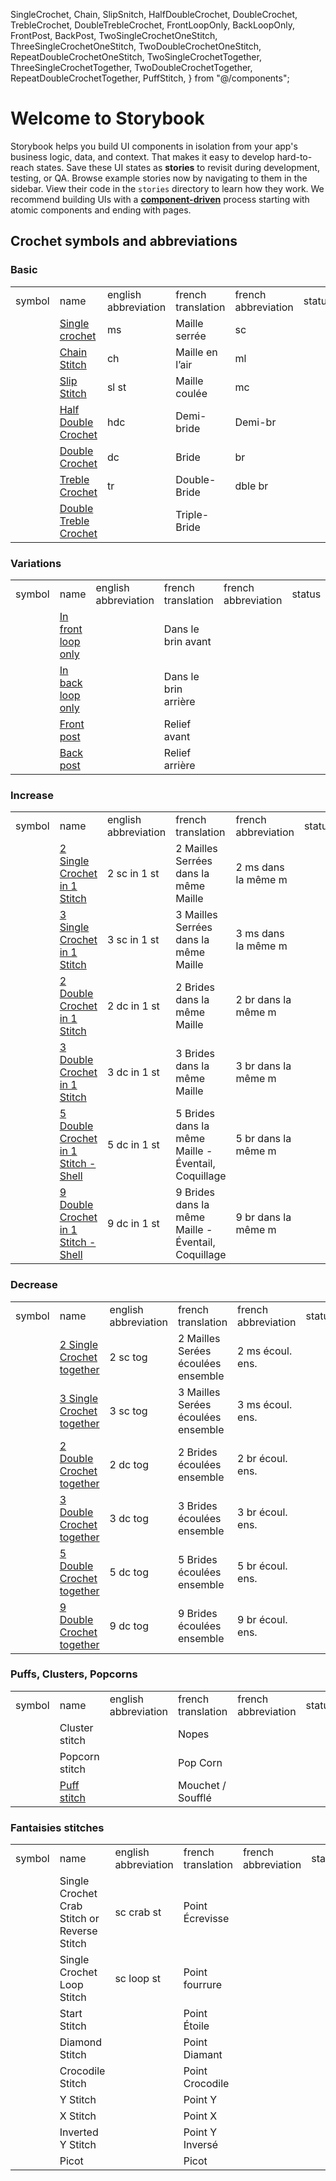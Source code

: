   SingleCrochet,
  Chain,
  SlipSnitch,
  HalfDoubleCrochet,
  DoubleCrochet,
  TrebleCrochet,
  DoubleTrebleCrochet,
  FrontLoopOnly,
  BackLoopOnly,
  FrontPost,
  BackPost,
  TwoSingleCrochetOneStitch,
  ThreeSingleCrochetOneStitch,
  TwoDoubleCrochetOneStitch,
  RepeatDoubleCrochetOneStitch,
  TwoSingleCrochetTogether,
  ThreeSingleCrochetTogether,
  TwoDoubleCrochetTogether,
  RepeatDoubleCrochetTogether,
  PuffStitch,
} from "@/components";

<Meta title="Introduction" />

# Welcome to Storybook
Storybook helps you build UI components in isolation from your app's business logic, data, and context.
That makes it easy to develop hard-to-reach states. Save these UI states as **stories** to revisit during development, testing, or QA.
Browse example stories now by navigating to them in the sidebar.
View their code in the `stories` directory to learn how they work.
We recommend building UIs with a [**component-driven**](https://componentdriven.org) process starting with atomic components and ending with pages.

## Crochet symbols and abbreviations

### Basic

<table>
  <tr>
    <td>symbol</td>
    <td>name</td>
    <td>english abbreviation</td>
    <td>french translation</td>
    <td>french abbreviation</td>
    <td>status</td>
  </tr>
  <tr>
    <td>
      <svg width="16px" height="16px">
        <SingleCrochet />
      </svg>
      <svg width="16px" height="16px">
        <SingleCrochet rotation={45} />
      </svg>
    </td>
    <td>
      <a
        style={{ textDecoration: "underline" }}
        href="./?path=/docs/crochet-atoms-renderentity-singlecrochet--docs"
      >
        Single crochet
      </a>
    </td>
    <td>ms</td>
    <td>Maille serrée</td>
    <td>sc</td>
    <td>
      <AiOutlineCheckSquare style={{ color: "green", fontSize: "16px" }} />
    </td>
  </tr>
  <tr>
    <td>
      <svg width="16px" height="16px">
        <Chain />
      </svg>
    </td>
    <td>
      <a
        style={{ textDecoration: "underline" }}
        href="./?path=/docs/crochet-atoms-renderentity-chain--docs"
      >
        Chain Stitch
      </a>
    </td>
    <td>ch</td>
    <td>Maille en l’air</td>
    <td>ml</td>
    <td>
      <AiOutlineCheckSquare style={{ color: "green", fontSize: "16px" }} />
    </td>
  </tr>
  <tr>
    <td>
      <svg width="16px" height="16px">
        <SlipSnitch />
      </svg>
    </td>
    <td>
      <a
        style={{ textDecoration: "underline" }}
        href="./?path=/docs/crochet-atoms-renderentity-slipsnitch--docs"
      >
        Slip Stitch
      </a>
    </td>
    <td>sl st</td>
    <td>Maille coulée</td>
    <td>mc</td>
    <td>
      <AiOutlineCheckSquare style={{ color: "green", fontSize: "16px" }} />
    </td>
  </tr>
  <tr>
    <td>
      <svg width="16px" height="16px">
        <HalfDoubleCrochet />
      </svg>
    </td>
    <td>
      <a
        href="./?path=/docs/crochet-atoms-renderentity-halfdoublecrochet--docs"
        style={{ textDecoration: "underline" }}
      >
        Half Double Crochet
      </a>
    </td>
    <td>hdc</td>
    <td>Demi-bride</td>
    <td>Demi-br</td>
    <td>
      <AiOutlineCheckSquare style={{ color: "green", fontSize: "16px" }} />
    </td>
  </tr>
  <tr>
    <td>
      <svg width="16px" height="16px">
        <DoubleCrochet />
      </svg>
      <svg width="16px" height="16px">
        <DoubleCrochet rotation={25} />
      </svg>
      <svg width="16px" height="16px">
        <DoubleCrochet rotation={-25} />
      </svg>
    </td>
    <td>
      <a
        href="./?path=/docs/crochet-atoms-renderentity-doublecrochet--docs"
        style={{ textDecoration: "underline" }}
      >
        Double Crochet
      </a>
    </td>
    <td>dc</td>
    <td>Bride</td>
    <td>br</td>
    <td>
      <AiOutlineCheckSquare style={{ color: "green", fontSize: "16px" }} />
    </td>
  </tr>
  <tr>
    <td>
      <svg width="16px" height="16px">
        <TrebleCrochet />
      </svg>
      <svg width="16px" height="16px">
        <TrebleCrochet rotation={25} />
      </svg>
      <svg width="16px" height="16px">
        <TrebleCrochet rotation={-25} />
      </svg>
    </td>
    <td>
      <a
        href="./?path=/docs/crochet-atoms-renderentity-treblecrochet--docs"
        style={{ textDecoration: "underline" }}
      >
        Treble Crochet
      </a>
    </td>
    <td>tr</td>
    <td>Double-Bride</td>
    <td>dble br</td>
    <td>
      <AiOutlineCheckSquare style={{ color: "green", fontSize: "16px" }} />
    </td>
  </tr>
  <tr>
    <td>
      <svg width="16px" height="16px">
        <DoubleTrebleCrochet />
      </svg>
      <svg width="16px" height="16px">
        <DoubleTrebleCrochet rotation={25} />
      </svg>
      <svg width="16px" height="16px">
        <DoubleTrebleCrochet rotation={-25} />
      </svg>
    </td>
    <td>
      <a
        href="./?path=/docs/crochet-atoms-renderentity-doubletreblecrochet--docs"
        style={{ textDecoration: "underline" }}
      >
        Double Treble Crochet
      </a>
    </td>
    <td></td>
    <td>Triple-Bride</td>
    <td></td>
    <td>
      <AiOutlineCheckSquare style={{ color: "green", fontSize: "16px" }} />
    </td>
  </tr>
</table>

### Variations

<table>
  <tr>
    <td>symbol</td>
    <td>name</td>
    <td>english abbreviation</td>
    <td>french translation</td>
    <td>french abbreviation</td>
    <td>status</td>
  </tr>
  <tr>
    <td>
      <svg width="16px" height="16px">
        <FrontLoopOnly />
      </svg>
      <svg width="16px" height="16px">
        <SlipSnitch />
        <FrontLoopOnly />
      </svg>
      <svg width="16px" height="16px">
        <HalfDoubleCrochet />
        <FrontLoopOnly />
      </svg>
    </td>
    <td>
      <a
        href="./?path=/docs/crochet-atoms-rendervariation-frontlooponly--docs"
        style={{ textDecoration: "underline" }}
      >
        In front loop only
      </a>
    </td>
    <td></td>
    <td>Dans le brin avant</td>
    <td></td>
    <td>
      <AiOutlineCheckSquare style={{ color: "green", fontSize: "16px" }} />
    </td>
  </tr>
  <tr>
    <td>
      <svg width="16px" height="16px">
        <BackLoopOnly />
      </svg>
      <svg width="16px" height="16px">
        <SingleCrochet />
        <BackLoopOnly />
      </svg>
      <svg width="16px" height="16px">
        <DoubleTrebleCrochet rotation={25} />
        <BackLoopOnly />
      </svg>
    </td>
    <td>
      <a
        href="./?path=/docs/crochet-atoms-rendervariation-frontbackonly--docs"
        style={{ textDecoration: "underline" }}
      >
        In back loop only
      </a>
    </td>
    <td></td>
    <td>Dans le brin arrière</td>
    <td></td>
    <td>
      <AiOutlineCheckSquare style={{ color: "green", fontSize: "16px" }} />
    </td>
  </tr>
  <tr>
    <td>
      <svg width="16px" height="16px">
        <FrontPost />
      </svg>
      <svg width="16px" height="16px">
        <SingleCrochet />
        <FrontPost />
      </svg>
      <svg width="16px" height="16px">
        <TrebleCrochet />
        <FrontPost />
      </svg>
    </td>
    <td>
      <a
        href="./?path=/docs/crochet-atoms-rendervariation-frontpost--docs"
        style={{ textDecoration: "underline" }}
      >
        Front post
      </a>
    </td>
    <td></td>
    <td>Relief avant</td>
    <td></td>
    <td>
      <AiOutlineCheckSquare style={{ color: "green", fontSize: "16px" }} />
    </td>
  </tr>
  <tr>
    <td>
      <svg width="16px" height="16px">
        <BackPost />
      </svg>
      <svg width="16px" height="16px">
        <HalfDoubleCrochet />
        <BackPost />
      </svg>
      <svg width="16px" height="16px">
        <DoubleTrebleCrochet />
        <BackPost />
      </svg>
    </td>
    <td>
      <a
        href="./?path=/docs/crochet-atoms-rendervariation-backpost--docs"
        style={{ textDecoration: "underline" }}
      >
        Back post
      </a>
    </td>
    <td></td>
    <td>Relief arrière</td>
    <td></td>
    <td>
      <AiOutlineCheckSquare style={{ color: "green", fontSize: "16px" }} />
    </td>
  </tr>
</table>

### Increase

<table>
  <tr>
    <td>symbol</td>
    <td>name</td>
    <td>english abbreviation</td>
    <td>french translation</td>
    <td>french abbreviation</td>
    <td>status</td>
  </tr>
  <tr>
    <td>
      <svg width="16px" height="16px">
        <TwoSingleCrochetOneStitch />
      </svg>
      <svg width="24px" height="24px">
        <TwoSingleCrochetOneStitch size={24} />
      </svg>
    </td>
    <td>
      <a
        href="./?path=/docs/crochet-atoms-renderincrease-twosinglecrochetonestitch--docs"
        style={{ textDecoration: "underline" }}
      >
        2 Single Crochet in 1 Stitch
      </a>
    </td>
    <td>2 sc in 1 st</td>
    <td>2 Mailles Serrées dans la même Maille</td>
    <td>2 ms dans la même m</td>
    <td>
      <AiOutlineCheckSquare style={{ color: "green", fontSize: "16px" }} />
    </td>
  </tr>
  <tr>
    <td>
      <svg width="16px" height="16px">
        <ThreeSingleCrochetOneStitch />
      </svg>
      <svg width="24px" height="24px">
        <ThreeSingleCrochetOneStitch size={24} />
      </svg>
    </td>
    <td>
      <a
        href="./?path=/docs/crochet-atoms-renderincrease-threesinglecrochetonestitch--docs"
        style={{ textDecoration: "underline" }}
      >
        3 Single Crochet in 1 Stitch
      </a>
    </td>
    <td>3 sc in 1 st</td>
    <td>3 Mailles Serrées dans la même Maille</td>
    <td>3 ms dans la même m</td>
    <td>
      <AiOutlineCheckSquare style={{ color: "green", fontSize: "16px" }} />
    </td>
  </tr>
  <tr>
    <td>
      <svg width="16px" height="16px">
        <TwoDoubleCrochetOneStitch />
      </svg>
    </td>
    <td>
      <a
        href="./?path=/docs/crochet-atoms-renderincrease-twodoublecrochetonestitch--docs"
        style={{ textDecoration: "underline" }}
      >
        2 Double Crochet in 1 Stitch
      </a>
    </td>
    <td>2 dc in 1 st</td>
    <td>2 Brides dans la même Maille</td>
    <td>2 br dans la même m</td>
    <td>
      <AiOutlineCheckSquare style={{ color: "green", fontSize: "16px" }} />
    </td>
  </tr>
  <tr>
    <td>
      <svg width="16px" height="16px">
        <RepeatDoubleCrochetOneStitch />
      </svg>
    </td>
    <td>
      <a
        href="./?path=/story/crochet-atoms-renderincrease-repeatdoublecrochetonestitch--default"
        style={{ textDecoration: "underline" }}
      >
        3 Double Crochet in 1 Stitch
      </a>
    </td>
    <td>3 dc in 1 st</td>
    <td>3 Brides dans la même Maille</td>
    <td>3 br dans la même m</td>
    <td>
      <AiOutlineCheckSquare style={{ color: "green", fontSize: "16px" }} />
    </td>
  </tr>
  <tr>
    <td>
      <svg width="16px" height="16px">
        <RepeatDoubleCrochetOneStitch repeat={5} />
      </svg>
    </td>
    <td>
      <a
        href="./?path=/story/crochet-atoms-renderincrease-repeatdoublecrochetonestitch--with-five"
        style={{ textDecoration: "underline" }}
      >
        5 Double Crochet in 1 Stitch - Shell
      </a>
    </td>
    <td>5 dc in 1 st</td>
    <td>5 Brides dans la même Maille - Éventail, Coquillage</td>
    <td>5 br dans la même m</td>
    <td>
      <AiOutlineCheckSquare style={{ color: "green", fontSize: "16px" }} />
    </td>
  </tr>
  <tr>
    <td>
      <svg width="16px" height="16px">
        <RepeatDoubleCrochetOneStitch repeat={9} />
      </svg>
    </td>
    <td>
      <a
        href="./?path=/story/crochet-atoms-renderincrease-repeatdoublecrochetonestitch--with-nine"
        style={{ textDecoration: "underline" }}
      >
        9 Double Crochet in 1 Stitch - Shell
      </a>
    </td>
    <td>9 dc in 1 st</td>
    <td>9 Brides dans la même Maille - Éventail, Coquillage</td>
    <td>9 br dans la même m</td>
    <td>
      <AiOutlineCheckSquare style={{ color: "green", fontSize: "16px" }} />
    </td>
  </tr>
</table>

### Decrease

<table>
  <tr>
    <td>symbol</td>
    <td>name</td>
    <td>english abbreviation</td>
    <td>french translation</td>
    <td>french abbreviation</td>
    <td>status</td>
  </tr>
  <tr>
    <td>
      <svg width="16px" height="16px">
        <TwoSingleCrochetTogether />
      </svg>
      <svg width="24px" height="24px">
        <TwoSingleCrochetTogether size={24} />
      </svg>
    </td>
    <td>
      <a
        href="./?path=/docs/crochet-atoms-renderdecrease-twosinglecrochettogether--docs"
        style={{ textDecoration: "underline" }}
      >
        2 Single Crochet together
      </a>
    </td>
    <td>2 sc tog</td>
    <td>2 Mailles Serées écoulées ensemble</td>
    <td>2 ms écoul. ens.</td>
    <td>
      <AiOutlineCheckSquare style={{ color: "green", fontSize: "16px" }} />
    </td>
  </tr>
  <tr>
    <td>
      <svg width="16px" height="16px">
        <ThreeSingleCrochetTogether />
      </svg>
      <svg width="24px" height="24px">
        <ThreeSingleCrochetTogether size={24} />
      </svg>
    </td>
    <td>
      <a
        href="./?path=/docs/crochet-atoms-renderdecrease-threesinglecrochettogether--docs"
        style={{ textDecoration: "underline" }}
      >
        3 Single Crochet together
      </a>
    </td>
    <td>3 sc tog</td>
    <td>3 Mailles Serées écoulées ensemble</td>
    <td>3 ms écoul. ens.</td>
    <td>
      <AiOutlineCheckSquare style={{ color: "green", fontSize: "16px" }} />
    </td>
  </tr>
  <tr>
    <td>
      <svg width="16px" height="16px">
        <TwoDoubleCrochetTogether />
      </svg>
      <svg width="24px" height="24px">
        <TwoDoubleCrochetTogether size={24} />
      </svg>
    </td>
    <td>
      <a
        href="./?path=/docs/crochet-atoms-renderdecrease-twodoublecrochettogether--docs"
        style={{ textDecoration: "underline" }}
      >
        2 Double Crochet together
      </a>
    </td>
    <td>2 dc tog</td>
    <td>2 Brides écoulées ensemble</td>
    <td>2 br écoul. ens.</td>
    <td>
      <AiOutlineCheckSquare style={{ color: "green", fontSize: "16px" }} />
    </td>
  </tr>
  <tr>
    <td>
      <svg width="16px" height="16px">
        <RepeatDoubleCrochetTogether />
      </svg>
    </td>
    <td>
      <a
        href="./?path=/docs/crochet-atoms-renderdecrease-repeatdoublecrochettogether--docs"
        style={{ textDecoration: "underline" }}
      >
        3 Double Crochet together
      </a>
    </td>
    <td>3 dc tog</td>
    <td>3 Brides écoulées ensemble</td>
    <td>3 br écoul. ens.</td>
    <td>
      <AiOutlineCheckSquare style={{ color: "green", fontSize: "16px" }} />
    </td>
  </tr>
  <tr>
    <td>
      <svg width="16px" height="16px">
        <RepeatDoubleCrochetTogether repeat={5} />
      </svg>
    </td>
    <td>
      <a
        href="./?path=/story/crochet-atoms-renderdecrease-repeatdoublecrochettogether--with-five"
        style={{ textDecoration: "underline" }}
      >
        5 Double Crochet together
      </a>
    </td>
    <td>5 dc tog</td>
    <td>5 Brides écoulées ensemble</td>
    <td>5 br écoul. ens.</td>
    <td>
      <AiOutlineCheckSquare style={{ color: "green", fontSize: "16px" }} />
    </td>
  </tr>
  <tr>
    <td>
      <svg width="16px" height="16px">
        <RepeatDoubleCrochetTogether repeat={9} />
      </svg>
    </td>
    <td>
      <a
        href="./?path=/story/crochet-atoms-renderdecrease-repeatdoublecrochettogether--with-nine"
        style={{ textDecoration: "underline" }}
      >
        9 Double Crochet together
      </a>
    </td>
    <td>9 dc tog</td>
    <td>9 Brides écoulées ensemble</td>
    <td>9 br écoul. ens.</td>
    <td>
      <AiOutlineCheckSquare style={{ color: "green", fontSize: "16px" }} />
    </td>
  </tr>
</table>

### Puffs, Clusters, Popcorns

<table>
  <tr>
    <td>symbol</td>
    <td>name</td>
    <td>english abbreviation</td>
    <td>french translation</td>
    <td>french abbreviation</td>
    <td>status</td>
  </tr>
  <tr>
    <td></td>
    <td>Cluster stitch</td>
    <td></td>
    <td>Nopes</td>
    <td></td>
    <td>
      <GrStatusPlaceholder style={{ fontSize: "12px" }} />
    </td>
  </tr>
  <tr>
    <td></td>
    <td>Popcorn stitch</td>
    <td></td>
    <td>Pop Corn</td>
    <td></td>
    <td>
      <GrStatusPlaceholder style={{ fontSize: "12px" }} />
    </td>
  </tr>
  <tr>
    <td>
      <svg width="16px" height="16px">
        <PuffStitch />
      </svg>
    </td>
    <td>
      <a
        href="../?path=/story/crochet-atoms-renderpuffs-puffstitch--docs"
        style={{ textDecoration: "underline" }}
      >
        Puff stitch
      </a>
    </td>
    <td></td>
    <td>Mouchet / Soufflé</td>
    <td></td>
    <td>
      <AiOutlineCheckSquare style={{ color: "green", fontSize: "16px" }} />
    </td>
  </tr>
</table>

### Fantaisies stitches

<table>
  <tr>
    <td>symbol</td>
    <td>name</td>
    <td>english abbreviation</td>
    <td>french translation</td>
    <td>french abbreviation</td>
    <td>status</td>
  </tr>
  <tr>
    <td></td>
    <td>Single Crochet Crab Stitch or Reverse Stitch</td>
    <td>sc crab st</td>
    <td>Point Écrevisse</td>
    <td></td>
    <td><GrStatusPlaceholder style={{ fontSize: "12px" }} /></td>
  </tr>
  <tr>
    <td></td>
    <td>Single Crochet Loop Stitch</td>
    <td>sc loop st</td>
    <td>Point fourrure</td>
    <td></td>
    <td><GrStatusPlaceholder style={{ fontSize: "12px" }} /></td>
  </tr>
  <tr>
    <td></td>
    <td>Start Stitch</td>
    <td></td>
    <td>Point Étoile</td>
    <td></td>
    <td><GrStatusPlaceholder style={{ fontSize: "12px" }} /></td>
  </tr>
  <tr>
    <td></td>
    <td>Diamond Stitch</td>
    <td></td>
    <td>Point Diamant</td>
    <td></td>
    <td><GrStatusPlaceholder style={{ fontSize: "12px" }} /></td>
  </tr>
  <tr>
    <td></td>
    <td>Crocodile Stitch</td>
    <td></td>
    <td>Point Crocodile</td>
    <td></td>
    <td><GrStatusPlaceholder style={{ fontSize: "12px" }} /></td>
  </tr>
  <tr>
    <td></td>
    <td>Y Stitch</td>
    <td></td>
    <td>Point Y</td>
    <td></td>
    <td><GrStatusPlaceholder style={{ fontSize: "12px" }} /></td>
  </tr>
  <tr>
    <td></td>
    <td>X Stitch</td>
    <td></td>
    <td>Point X</td>
    <td></td>
    <td><GrStatusPlaceholder style={{ fontSize: "12px" }} /></td>
  </tr>
  <tr>
    <td></td>
    <td>Inverted Y Stitch</td>
    <td></td>
    <td>Point Y Inversé</td>
    <td></td>
    <td><GrStatusPlaceholder style={{ fontSize: "12px" }} /></td>
  </tr>
  <tr>
    <td></td>
    <td>Picot</td>
    <td></td>
    <td>Picot</td>
    <td></td>
    <td><GrStatusPlaceholder style={{ fontSize: "12px" }} /></td>
  </tr>
</table>
